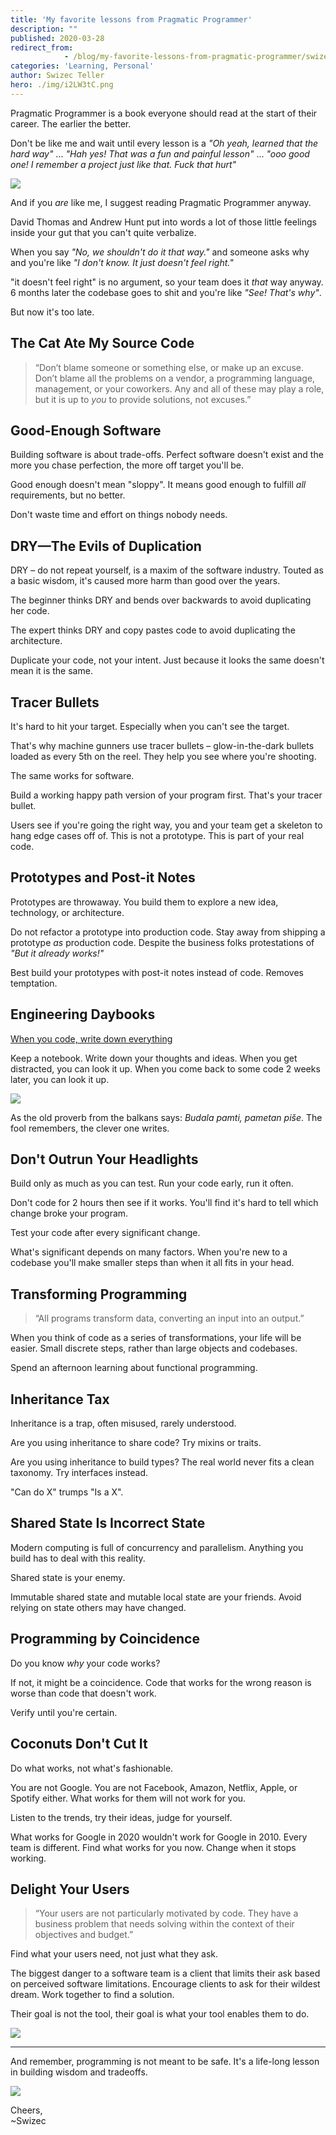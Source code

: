 ```yaml
---
title: 'My favorite lessons from Pragmatic Programmer'
description: ""
published: 2020-03-28
redirect_from: 
            - /blog/my-favorite-lessons-from-pragmatic-programmer/swizec/9361
categories: 'Learning, Personal'
author: Swizec Teller
hero: ./img/i2LW3tC.png
---
```

Pragmatic Programmer is a book everyone should read at the start of their career. The earlier the better.





Don't be like me and wait until every lesson is a _"Oh yeah, learned that the hard way"_ ... _"Hah yes! That was a fun and painful lesson"_ ... _"ooo good one! I remember a project just like that. Fuck that hurt"_



[![](./img/i2LW3tC.png)](https://pragprog.com/book/tpp20/the-pragmatic-programmer-20th-anniversary-edition)



And if you _are_ like me, I suggest reading Pragmatic Programmer anyway.



David Thomas and Andrew Hunt put into words a lot of those little feelings inside your gut that you can't quite verbalize.



When you say _"No, we shouldn't do it that way."_ and someone asks why and you're like _"I don't know. It just doesn't feel right."_



"it doesn't feel right" is no argument, so your team does it _that_ way anyway. 6 months later the codebase goes to shit and you're like _"See! That's why"_.



But now it's too late.



## The Cat Ate My Source Code



> “Don’t blame someone or something else, or make up an excuse. Don’t blame all the problems on a vendor, a programming language, management, or your coworkers. Any and all of these may play a role, but it is up to _you_ to provide solutions, not excuses.”



## Good-Enough Software



Building software is about trade-offs. Perfect software doesn't exist and the more you chase perfection, the more off target you'll be.



Good enough doesn't mean "sloppy". It means good enough to fulfill _all_ requirements, but no better.



Don't waste time and effort on things nobody needs.



## DRY—The Evils of Duplication



DRY – do not repeat yourself, is a maxim of the software industry. Touted as a basic wisdom, it's caused more harm than good over the years.



The beginner thinks DRY and bends over backwards to avoid duplicating her code.



The expert thinks DRY and copy pastes code to avoid duplicating the architecture.



Duplicate your code, not your intent. Just because it looks the same doesn't mean it is the same.



## Tracer Bullets



It's hard to hit your target. Especially when you can't see the target.



That's why machine gunners use tracer bullets – glow-in-the-dark bullets loaded as every 5th on the reel. They help you see where you're shooting.



The same works for software.



Build a working happy path version of your program first. That's your tracer bullet.



Users see if you're going the right way, you and your team get a skeleton to hang edge cases off of. This is not a prototype. This is part of your real code.



## Prototypes and Post-it Notes



Prototypes are throwaway. You build them to explore a new idea, technology, or architecture.



Do not refactor a prototype into production code. Stay away from shipping a prototype _as_ production code. Despite the business folks protestations of _"But it already works!"_



Best build your prototypes with post-it notes instead of code. Removes temptation.



## Engineering Daybooks



[When you code, write down everything](https://swizec.com/blog/write-down-everything/swizec/8851)



Keep a notebook. Write down your thoughts and ideas. When you get distracted, you can look it up. When you come back to some code 2 weeks later, you can look it up.



![](./img/CRQ522W.png)



As the old proverb from the balkans says: _Budala pamti, pametan piše_. The fool remembers, the clever one writes.



## Don't Outrun Your Headlights



Build only as much as you can test. Run your code early, run it often.



Don't code for 2 hours then see if it works. You'll find it's hard to tell which change broke your program.



Test your code after every significant change.



What's significant depends on many factors. When you're new to a codebase you'll make smaller steps than when it all fits in your head.



## Transforming Programming



> “All programs transform data, converting an input into an output.”



When you think of code as a series of transformations, your life will be easier. Small discrete steps, rather than large objects and codebases.



Spend an afternoon learning about functional programming.



## Inheritance Tax



Inheritance is a trap, often misused, rarely understood.



Are you using inheritance to share code? Try mixins or traits.



Are you using inheritance to build types? The real world never fits a clean taxonomy. Try interfaces instead.



"Can do X" trumps "Is a X".



## Shared State Is Incorrect State



Modern computing is full of concurrency and parallelism. Anything you build has to deal with this reality.



Shared state is your enemy.



Immutable shared state and mutable local state are your friends. Avoid relying on state others may have changed.



## Programming by Coincidence



Do you know _why_ your code works?



If not, it might be a coincidence. Code that works for the wrong reason is worse than code that doesn't work.



Verify until you're certain.



## Coconuts Don't Cut It



Do what works, not what's fashionable.



You are not Google. You are not Facebook, Amazon, Netflix, Apple, or Spotify either. What works for them will not work for you.



Listen to the trends, try their ideas, judge for yourself.



What works for Google in 2020 wouldn't work for Google in 2010. Every team is different. Find what works for you now. Change when it stops working.



## Delight Your Users



> “Your users are not particularly motivated by code. They have a business problem that needs solving within the context of their objectives and budget.”



Find what your users need, not just what they ask.



The biggest danger to a software team is a client that limits their ask based on perceived software limitations. Encourage clients to ask for their wildest dream. Work together to find a solution.



Their goal is not the tool, their goal is what your tool enables them to do.



![](./img/Bfmuc3C.png)



* * *



And remember, programming is not meant to be safe. It's a life-long lesson in building wisdom and tradeoffs.



![](./img/tTHHdPk.png)



Cheers,  
~Swizec